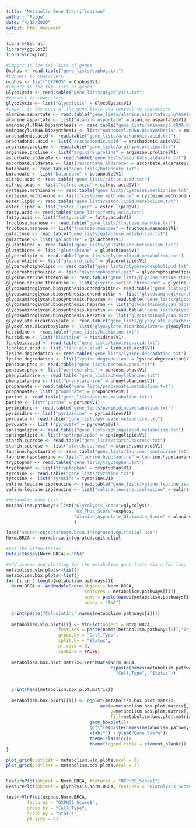 ```yaml
---
title: "Metabolic Gene Identification"
author: "Paige"
date: "4/13/2020"
output: html_document
---
```


```r
library(Seurat)
library(ggplot2)
library(cowplot)
```

```r
#import in the txt lists of genes 
Oxphos <- read.table("gene_lists/oxphos.txt")
#convert to characters  
oxphos <- list("OXPHOS" = Oxphos$V1)
#import in the txt lists of genes 
Glycolysis <- read.table("gene_lists/glycolysis.txt")
#convert to characters  
glycolysis <- list("Glycolysis" = Glycolysis$V1)
#import in the rest of the gene lists and convert to characters
alanine.aspartate <- read.table("gene_lists/alanine.aspartate.glutamate.txt")
alanine.aspartate <- list("Alanine.Aspartate" = alanine.aspartate$V1)
aminoacyl.tRNA.biosynthesis <- read.table("gene_lists/aminoacyl.tRNA.biosynthesis.txt")
aminoacyl.tRNA.biosynthesis <- list("Aminoacyl.tRNA.Biosynthesis" = aminoacyl.tRNA.biosynthesis$V1)
arachadonic.acid <- read.table("gene_lists/arachadonic.acid.txt")
arachadonic.acid <- list("arachadondic.acid" = arachadonic.acid$V1)
arginine.proline <- read.table("gene_lists/arginine.proline.txt")
arginine.proline <- list("arginine.proline" = arginine.proline$V1)
ascorbate.aldarate <- read.table("gene_lists/ascorbate.aldarate.txt")
ascorbate.aldarate <- list("ascorbate.aldarate" = ascorbate.aldarate$V1)
butanoate <- read.table("gene_lists/butanoate.txt")
butanoate <- list("butanoate" = butanoate$V1)
citric.acid <- read.table("gene_lists/citric.acid.txt")
citric.acid <- list("citric.acid" = citric.acid$V1)
cysteine.methionine <- read.table("gene_lists/cysteine.methionine.txt")
cysteine.methionine <- list("cysteine.methionine" = cysteine.methionine$V1)
ester.lipid <- read.table("gene_lists/ester.lipid.metabolism.txt")
ester.lipid <- list("ester.lipid" = ester.lipid$V1)
fatty.acid <- read.table("gene_lists/fatty.acid.txt")
fatty.acid <- list("fatty.acid" = fatty.acid$V1)
fructose.mannose <- read.table("gene_lists/fructose.mannose.txt")
fructose.mannose <- list("fructose.mannose" = fructose.mannose$V1)
galactose <- read.table("gene_lists/galactose.metabolism.txt")
galactose <- list("galactose" = galactose$V1)
glutathione <- read.table("gene_lists/glutathione.metabolism.txt")
glutathione <- list("glutathione" = glutathione$V1)
glycerolipid <- read.table("gene_lists/glycerolipid.metabolism.txt")
glycerolipid <- list("glycerolipid" = glycerolipid$V1)
glycerophospholipid <- read.table("gene_lists/glycerophospholipid.txt")
glycerophospholipid <- list("glycerophospholipid" = glycerophospholipid$V1)
glycine.serine.threonine <- read.table("gene_lists/glycine.serine.threonine.txt")
glycine.serine.threonine <- list("glycine.serine.threonine" = glycine.serine.threonine$V1)
glycosaminoglycan.biosynthesis.chondroitin<- read.table("gene_lists/glycosaminoglycan.biosynthesis.chondroitin.txt")
glycosaminoglycan.biosynthesis.chondroitin <- list("glycosaminoglycan.biosynthesis.chondroitin" = glycosaminoglycan.biosynthesis.chondroitin$V1)
glycosaminoglycan.biosynthesis.heparan <- read.table("gene_lists/glycosaminoglycan.biosynthesis.heparan.txt")
glycosaminoglycan.biosynthesis.heparan <- list("glycosaminoglycan.biosynthesis.heparan" = glycosaminoglycan.biosynthesis.heparan$V1)
glycosaminoglycan.biosynthesis.keratin <- read.table("gene_lists/glycosaminoglycan.biosynthesis.keratin.txt")
glycosaminoglycan.biosynthesis.keratin <- list("glycosaminoglycan.biosynthesis.keratin" = glycosaminoglycan.biosynthesis.keratin$V1)
glyoxylate.dicarboxylate <- read.table("gene_lists/glyoxylate.dicarboxylate.txt") 
glyoxylate.dicarboxylate <- list("glyoxylate.dicarboxylate"= glyoxylate.dicarboxylate$V1)
histidine <- read.table("gene_lists/histidine.txt")
histidine <- list("histidine" = histidine$V1)
linoleic.acid <- read.table("gene_lists/linoleic.acid.txt")
linoleic.acid <- list("linoleic.acid" = linoleic.acid$V1)
lysine.degredation <- read.table("gene_lists/lysine.degradation.txt")
lysine.degredation <- list("lysine.degredation" = lysine.degredation$V1)
pentose.phos <- read.table("gene_lists/pentose.phos.txt")
pentose.phos <- list("pentose.phos" = pentose.phos$V1)
phenylalanine <- read.table("gene_lists/phenylalanine.txt")
phenylalanine <- list("phenylalanine" = phenylalanine$V1)
propanoate <- read.table("gene_lists/propanoate.metabolism.txt")
propanoate<- list("propanoate" = propanoate$V1)
purine <- read.table("gene_lists/purine.metabolism.txt")
purine <- list("purine" = purine$V1)
pyrimidine <- read.table("gene_lists/pyrimidine.metabolism.txt")
pyrimidine <- list("pyrimidine" = pyrimidine$V1)
pyruvate <- read.table("gene_lists/pyruvate.metabolism.txt")
pyruvate <- list ("pyruvate" = pyruvate$V1)
sphingolipid <- read.table("gene_lists/sphingolipid.metabolism.txt")
sphingolipid <- list("sphingolipid" = sphingolipid$V1)
starch.sucrose <- read.table("gene_lists/starch.sucrose.txt")
starch.sucrose <- list("starch.sucrose" = starch.sucrose$V1)
taurine.hypotaurine <- read.table("gene_lists/taurine.hypotaurine.txt")
taurine.hypotaurine <- list("taurine.hypotaurine" = taurine.hypotaurine$V1)
tryptophan <- read.table("gene_lists/tryptophan.txt")
tryptophan <- list("tryptophan" = tryptophan$V1)
tyrosine <- read.table("gene_lists/tyrosine.txt")
tyrosine <- list("tyrosine"= tyrosine$V1)
valine.leucine.isoleucine <- read.table("gene_lists/valine.leucine.isoleucine.txt")
valine.leucine.isoleucine <- list("valine.leucine.isoleucine" = valine.leucine.isoleucine$V1)

#Metabolic Gene List
metabolism.pathways<-list("Glycolysis_Score"=glycolysis, 
                          "Ox_Phos_Score"=oxphos, 
                          "Alanine_Aspartate_Glutamate_Score" = alanine.aspartate, "Aminoacyl_tRNA_Biosynthesis_Score" = aminoacyl.tRNA.biosynthesis, "Arachadonic_Acid_Score" = arachadonic.acid, "Arginine_Proline_Score" = arginine.proline, "Ascorbate_Aldarate_Score" = ascorbate.aldarate, "Butanoate_Score"= butanoate, "Citric_Acid_Score" = citric.acid, "Cysteine_Methionine_Score" = cysteine.methionine, "Ester_Lipid_Score" = ester.lipid, "Fatty_Acid_Score" = fatty.acid, "Fructose_Mannose_Score" = fructose.mannose, "Galactose_Score" = galactose, "Glutathione_Score" = glutathione, "Glycerolipid_Score" = glycerolipid, "Glycerophospholipid_Score" = glycerophospholipid, "Glycine_Serine_Threonine_Score" = glycine.serine.threonine, "Glycosaminoglycan_Biosynthesis_Chondroitin_Score" = glycosaminoglycan.biosynthesis.chondroitin, "Glycosaminoglycan_Biosynthesis_Herapan_Score" = glycosaminoglycan.biosynthesis.heparan, "Glycosaminoglycan_Biosynthesis_Keratin_Score" = glycosaminoglycan.biosynthesis.keratin, "Glyoxylate_Dicarboxylate_Score" = glyoxylate.dicarboxylate, "Histidine_Score" = histidine, "Linoleic_Acid_Score" = linoleic.acid, "Lysine_Degradation_Score" = lysine.degredation, "Pentose_Phos_Score" = pentose.phos, "Phenylalanine_Score" = phenylalanine, "Propanoate_Score" = propanoate.metabolism, "Purine_Score" = purine, "Pyrimidine_Score" = pyrimidine, "Pyruvate_Score" = pyruvate, "Sphingolipid_Score" = sphingolipid, "Starch_Sucrose_Score" = starch.sucrose, "Taurine_Hypotaurine_Score" = taurine.hypotaurine, "Tryptophan_Score" = tryptophan, "Tyrosine_Score" = tyrosine, "Valine_Leucine_Isoleucine_Score" = valine.leucine.isoleucine
                          )
```

```r
load("seurat-objects/norm.brca.integrated.epithelial.Rda")
Norm.BRCA <- norm.brca.integrated.epithelial
```
```r
#set the DefaultAssay 
DefaultAssay(Norm.BRCA)<-"RNA"

#Add scores and plotting for the metabolism gene lists via a for loop
metabolism.vln.plots<-list()
metabolism.box.plots<-list()
for (i in 1:length(metabolism.pathways)){
  Norm.BRCA <- AddModuleScore(object = Norm.BRCA,
                              features = metabolism.pathways[[i]],
                              name = paste(names(metabolism.pathways[i])),
                              assay = "RNA")
  
  print(paste("Calculating",names(metabolism.pathways[i])))
  
  metabolism.vln.plots[i] <- VlnPlot(object = Norm.BRCA,
                    features = paste(names(metabolism.pathways[i]),"1",sep = ""),
                    group.by = "Cell.Type",
                    split.by = "Status",
                    pt.size = 0,
                    combine = FALSE)
  
  metabolism.box.plot.matrix<-FetchData(Norm.BRCA, 
                                        c(paste(names(metabolism.pathways[i]),"1",sep = ""),
                                          "Cell.Type", "Status"))
  
  
  print(head(metabolism.box.plot.matrix))
  
  metabolism.box.plots[[i]] <- ggplot(metabolism.box.plot.matrix,
                                    aes(x=metabolism.box.plot.matrix[,2],
                                        y=metabolism.box.plot.matrix[,1],
                                        fill=metabolism.box.plot.matrix[,3]))+
                                geom_boxplot()+
                                ggtitle(paste(names(metabolism.pathways[i])))+
                                xlab("") + ylab("Gene Score")+
                                theme_classic()+
                                theme(legend.title = element_blank())
}

plot_grid(plotlist = metabolism.vln.plots,ncol = 2)
plot_grid(plotlist = metabolism.box.plots,ncol = 2)


FeaturePlot(object = Norm.BRCA, features = "OXPHOS_Score1")
FeaturePlot(object = glycolysis.Norm.BRCA, features = "Glycolysis_Score1")

test<-VlnPlot(oxphos.Norm.BRCA, 
        features = "OXPHOS_Score1",
        group.by = "Cell.Type",
        split.by = "Status",
        pt.size = 0)

```
